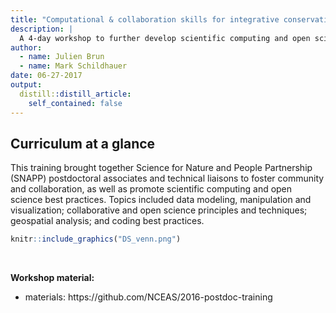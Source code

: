 ```yaml
---
title: "Computational & collaboration skills for integrative conservation science workshop"
description: |
  A 4-day workshop to further develop scientific computing and open science best practices 
author:
  - name: Julien Brun
  - name: Mark Schildhauer
date: 06-27-2017
output:
  distill::distill_article:
    self_contained: false
---
```



## Curriculum at a glance

This training brought together Science for Nature and People Partnership (SNAPP) postdoctoral associates and technical liaisons to foster community and collaboration, as well as promote scientific computing and open science best practices. Topics included data modeling, manipulation and visualization; collaborative and open science principles and techniques; geospatial analysis; and coding best practices.



```r
knitr::include_graphics("DS_venn.png")
```

<br>

**Workshop material:**

- materials: https://github.com/NCEAS/2016-postdoc-training
